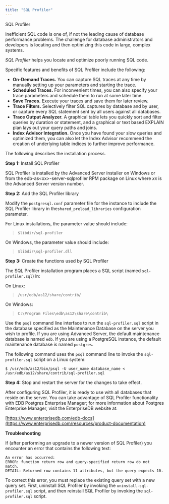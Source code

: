 ```yaml
---
title: "SQL Profiler"
---
```


<div id="sql_profiler" class="registered_link"></div>


<div class="index">

SQL Profiler

</div>

Inefficient SQL code is one of, if not the leading cause of database performance problems. The challenge for database administrators and developers is locating and then optimizing this code in large, complex systems.

*SQL Profiler* helps you locate and optimize poorly running SQL code.

Specific features and benefits of SQL Profiler include the following:

  - **On-Demand Traces.** You can capture SQL traces at any time by manually setting up your parameters and starting the trace.
  - **Scheduled Traces.** For inconvenient times, you can also specify your trace parameters and schedule them to run at some later time.
  - **Save Traces.** Execute your traces and save them for later review.
  - **Trace Filters.** Selectively filter SQL captures by database and by user, or capture every SQL statement sent by all users against all databases.
  - **Trace Output Analyzer.** A graphical table lets you quickly sort and filter queries by duration or statement, and a graphical or text based EXPLAIN plan lays out your query paths and joins.
  - **Index Advisor Integration.** Once you have found your slow queries and optimized them, you can also let the Index Advisor recommend the creation of underlying table indices to further improve performance.

The following describes the installation process.

**Step 1:** Install SQL Profiler

SQL Profiler is installed by the Advanced Server installer on Windows or from the edb-as\<xx\>-server-sqlprofiler RPM package on Linux where *xx* is the Advanced Server version number.

**Step 2:** Add the SQL Profiler library

Modify the `postgresql.conf` parameter file for the instance to include the SQL Profiler library in the`shared_preload_libraries` configuration parameter.

For Linux installations, the parameter value should include:

> `$libdir/sql-profiler`

On Windows, the parameter value should include:

> `$libdir\sql-profiler.dll`

**Step 3:** Create the functions used by SQL Profiler

The SQL Profiler installation program places a SQL script (named `sql-profiler.sql`) in:

On Linux:

> `/usr/edb/as12/share/contrib/`

On Windows:

> `C:\Program Files\edb\as12\share\contrib\`

Use the `psql` command line interface to run the `sql-profiler.sql` script in the database specified as the Maintenance Database on the server you wish to profile. If you are using Advanced Server, the default maintenance database is named `edb`. If you are using a PostgreSQL instance, the default maintenance database is named `postgres`.

The following command uses the `psql` command line to invoke the `sql-profiler.sql` script on a Linux system:

``` text
$ /usr/edb/as12/bin/psql -U user_name database_name <
/usr/edb/as12/share/contrib/sql-profiler.sql
```

**Step 4:** Stop and restart the server for the changes to take effect.

After configuring SQL Profiler, it is ready to use with all databases that reside on the server. You can take advantage of SQL Profiler functionality with EDB Postgres Enterprise Manager; for more information about Postgres Enterprise Manager, visit the EnterpriseDB website at:

[https://www.enterprisedb.com/edb-docs](https://www.enterprisedb.com/resources/product-documentation)

**Troubleshooting**

If (after performing an upgrade to a newer version of SQL Profiler) you encounter an error that contains the following text:

``` text
An error has occurred:
ERROR: function return row and query-specified return row do not match.
DETAIL: Returned row contains 11 attributes, but the query expects 10.
```

To correct this error, you must replace the existing query set with a new query set. First, uninstall SQL Profiler by invoking the `uninstall-sql-profiler.sql` script, and then reinstall SQL Profiler by invoking the `sql-profiler.sql` script.
